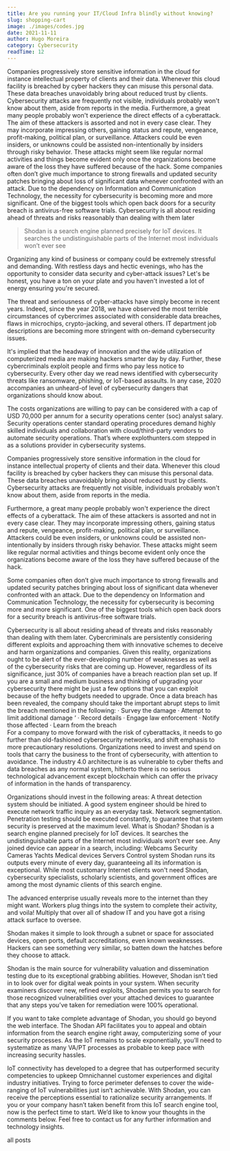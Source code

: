 ```yaml
---
title: Are you running your IT/Cloud Infra blindly without knowing?
slug: shopping-cart
image: ./images/codes.jpg
date: 2021-11-11
author: Hugo Moreira
category: Cybersecurity
readTime: 12
---
```



Companies progressively store sensitive information in the cloud for instance intellectual property of clients and their data. Whenever this cloud facility is breached by cyber hackers they can misuse this personal data. These data breaches unavoidably bring about reduced trust by clients. Cybersecurity attacks are frequently not visible, individuals probably won't know about them, aside from reports in the media. Furthermore, a great many people probably won't experience the direct effects of a cyberattack. The aim of these attackers is assorted and not in every case clear. They may incorporate impressing others, gaining status and repute, vengeance, profit-making, political plan, or surveillance. Attackers could be even insiders, or unknowns could be assisted non-intentionally by insiders through risky behavior. These attacks might seem like regular normal activities and things become evident only once the organizations become aware of the loss they have suffered because of the hack.
Some companies often don’t give much importance to strong firewalls and updated security patches bringing about loss of significant data whenever confronted with an attack. Due to the dependency on Information and Communication Technology, the necessity for cybersecurity is becoming more and more significant. One of the biggest tools which open back doors for a security breach is antivirus-free software trials.
Cybersecurity is all about residing ahead of threats and risks reasonably than dealing with them later

<blockquote>
  Shodan is a search engine planned precisely for IoT devices. It searches the
  undistinguishable parts of the Internet most individuals won’t ever see
</blockquote>

Organizing any kind of business or company could be extremely stressful and demanding. With restless days and hectic evenings, who has the opportunity to consider data security and cyber-attack issues? Let's be honest, you have a ton on your plate and you haven't invested a lot of energy ensuring you're secured.

The threat and seriousness of cyber-attacks have simply become in recent years. Indeed, since the year 2018, we have observed the most terrible circumstances of cybercrimes associated with considerable data breaches, flaws in microchips, crypto-jacking, and several others. IT department job descriptions are becoming more stringent with on-demand cybersecurity issues.

It's implied that the headway of innovation and the wide utilization of computerized media are making hackers smarter day by day. Further, these cybercriminals exploit people and firms who pay less notice to cybersecurity. Every other day we read news identified with cybersecurity threats like ransomware, phishing, or IoT-based assaults. In any case, 2020 accompanies an unheard-of level of cybersecurity dangers that organizations should know about.

The costs organizations are willing to pay can be considered with a cap of USD 70,000 per annum for a security operations center (soc) analyst salary. Security operations center standard operating procedures demand highly skilled individuals and collaboration with cloud/third-party vendors to automate security operations. That’s where explothunters.com stepped in as a solutions provider in cybersecurity systems.

Companies progressively store sensitive information in the cloud for instance intellectual property of clients and their data. Whenever this cloud facility is breached by cyber hackers they can misuse this personal data. These data breaches unavoidably bring about reduced trust by clients. Cybersecurity attacks are frequently not visible, individuals probably won't know about them, aside from reports in the media.

Furthermore, a great many people probably won't experience the direct effects of a cyberattack. The aim of these attackers is assorted and not in every case clear. They may incorporate impressing others, gaining status and repute, vengeance, profit-making, political plan, or surveillance. Attackers could be even insiders, or unknowns could be assisted non-intentionally by insiders through risky behavior. These attacks might seem like regular normal activities and things become evident only once the organizations become aware of the loss they have suffered because of the hack.

Some companies often don’t give much importance to strong firewalls and updated security patches bringing about loss of significant data whenever confronted with an attack. Due to the dependency on Information and Communication Technology, the necessity for cybersecurity is becoming more and more significant. One of the biggest tools which open back doors for a security breach is antivirus-free software trials.

Cybersecurity is all about residing ahead of threats and risks reasonably than dealing with them later. Cybercriminals are persistently considering different exploits and approaching them with innovative schemes to deceive and harm organizations and companies. Given this reality, organizations ought to be alert of the ever-developing number of weaknesses as well as of the cybersecurity risks that are coming up. However, regardless of its significance, just 30% of companies have a breach reaction plan set up. If you are a small and medium business and thinking of upgrading your cybersecurity there might be just a few options that you can exploit because of the hefty budgets needed to upgrade.
Once a data breach has been revealed, the company should take the important abrupt steps to limit the breach mentioned in the following:
· Survey the damage
· Attempt to limit additional damage ‘
· Record details
· Engage law enforcement
· Notify those affected
· Learn from the breach  
For a company to move forward with the risk of cyberattacks, it needs to go further than old-fashioned cybersecurity networks, and shift emphasis to more precautionary resolutions. Organizations need to invest and spend on tools that carry the business to the front of cybersecurity, with attention to avoidance. The industry 4.0 architecture is as vulnerable to cyber thefts and data breaches as any normal system, hitherto there is no serious technological advancement except blockchain which can offer the privacy of information in the hands of transparency.

Organizations should invest in the following areas:
A threat detection system should be initiated.
A good system engineer should be hired to execute network traffic inquiry as an everyday task.
Network segmentation.
Penetration testing should be executed constantly, to guarantee that system security is preserved at the maximum level.
What is Shodan?
Shodan is a search engine planned precisely for IoT devices. It searches the undistinguishable parts of the Internet most individuals won’t ever see. Any joined device can appear in a search, including:
Webcams
Security Cameras
Yachts
Medical devices
Servers
Control system
Shodan runs its outputs every minute of every day, guaranteeing all its information is exceptional. While most customary Internet clients won't need Shodan, cybersecurity specialists, scholarly scientists, and government offices are among the most dynamic clients of this search engine.

The advanced enterprise usually reveals more to the internet than they might want. Workers plug things into the system to complete their activity, and voila! Multiply that over all of shadow IT and you have got a rising attack surface to oversee.

Shodan makes it simple to look through a subnet or space for associated devices, open ports, default accreditations, even known weaknesses. Hackers can see something very similar, so batten down the hatches before they choose to attack.

Shodan is the main source for vulnerability valuation and dissemination testing due to its exceptional grabbing abilities. However, Shodan isn’t tied in to look over for digital weak points in your system. When security examiners discover new, refined exploits, Shodan permits you to search for those recognized vulnerabilities over your attached devices to guarantee that any steps you’ve taken for remediation were 100% operational.

If you want to take complete advantage of Shodan, you should go beyond the web interface. The Shodan API facilitates you to appeal and obtain information from the search engine right away, computerizing some of your security processes. As the IoT remains to scale exponentially, you’ll need to systematize as many VA/PT processes as probable to keep pace with increasing security hassles.

IoT connectivity has developed to a degree that has outperformed security competencies to upkeep Omnichannel customer experiences and digital industry initiatives. Trying to force perimeter defenses to cover the wide-ranging of IoT vulnerabilities just isn’t achievable.
With Shodan, you can receive the perceptions essential to rationalize security arrangements. If you or your company hasn’t taken benefit from this IoT search engine tool, now is the perfect time to start. We’d like to know your thoughts in the comments below. Feel free to contact us for any further information and technology insights.

<Link to="/posts" className="btn center-btn">
  all posts
</Link>
